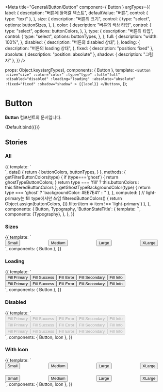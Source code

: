 
<Meta
  title="General/Button/Button"
  component={ Button }
  argTypes={{
    label: {
      description: "버튼에 들어갈 텍스트",
      defaultValue: "버튼",
      control: { type: "text" },
    },
    size: {
      description: "버튼의 크기",
      control: {
        type: "select",
        options: buttonSizes,
      },
    },
    color: {
      description: "버튼의 색상 타입",
      control: {
        type: "select",
        options: buttonColors,
      },
    },
    type: {
      description: "버튼의 타입",
      control: {
        type: "select",
        options: buttonTypes,
      },
    },
    full: {
      description: "width: 100%",
    },
    disabled: {
      description: "버튼의 disabled 상태",
    },
    loading: {
      description: "버튼의 loading 상태",
    },
    fixed: {
        description: "position: fixed"
    },
    absolute: {
        description: "position: absolute"
    },
    shadow: {
        description: "그림자"
    },
  }}
/>

  props: Object.keys(argTypes),
  components: { Button },
  template:
    `<Button
        :size="size"
        :color="color"
        :type="type"
        :full="full"
        :disabled="disabled"
        :loading="loading"
        :absolute="absolute"
        :fixed="fixed"
        :shadow="shadow"
    >
      {{label}}
    </Button>`,
});

# Button

**Button** 컴포넌트의 문서입니다.

<Story name="Default" height="100px">
  {Default.bind({})}
</Story>

<ArgsTable story="Default" />

## Stories
### All
<Canvas>
    <Story name="All" height="100px">
        {{
            template: `
                <div>
                  <template v-for="(type, index) in buttonTypes">
                    <div class="flex">
                        <ButtonStateTitle class="mr-30">{{type}}</ButtonStateTitle>
                        <div class="flex-column mr-30">
                            <ButtonStateTitle>default</ButtonStateTitle>
                            <div :style="getGhostTypeBackgroundColor(type)">
                                <template v-for="(color, index) in getFilterButtonColors(type)">
                                    <Button :color="color" :type="type" class="mb-16">Button</Button>
                                </template>
                            </div>
                        </div>
                        <div class="flex-column mr-30">
                            <ButtonStateTitle>hover</ButtonStateTitle>
                            <div :style="getGhostTypeBackgroundColor(type)">
                                <template v-for="(color, index) in getFilterButtonColors(type)">
                                    <Button :color="color" :type="type" class="mb-16 hover-test">Button</Button>
                                </template>
                            </div>
                        </div>
                        <div class="flex-column mr-30">
                            <ButtonStateTitle>disabled</ButtonStateTitle>
                            <div :style="getGhostTypeBackgroundColor(type)">
                                <template v-for="(color, index) in getFilterButtonColors(type)">
                                    <Button :color="color" :type="type" disabled class="mb-16">Button</Button>
                                </template>
                            </div>
                        </div>
                        <div class="flex-column mr-30">
                            <ButtonStateTitle>loading</ButtonStateTitle>
                            <div :style="getGhostTypeBackgroundColor(type)">
                                <template v-for="(color, index) in getFilterButtonColors(type)">
                                    <Button :color="color" :type="type" class="mb-16" loading style="color: transparent;">Button</Button>
                                </template>
                            </div>
                        </div>
                    </div>
                  </template>
                </div>
            `,
            data() {
                return {
                    buttonColors,
                    buttonTypes,
                }
            },
            methods: {
                getFilterButtonColors(type) {
                    if (type==='ghost') {
                        return ghostTypeButtonColors;
                    }
                    return type === 'fill' ? this.buttonColors : this.filteredButtonColors
                },
                getGhostTypeBackgroundColor(type) {
                    return type === 'ghost' ? 'backgroundColor: #EE7E41' : ''
                },
            },
            computed: {
                // light-primary는 fill type에서만 쓰임
                filteredButtonColors() {
                    return Object.assign(buttonColors, {}).filter(item => item !== 'light-primary')
                },
            },
            components: { Button, Typography,
                'ButtonStateTitle': {
                    template: `<Typography type="body2" color="gray400" class="mb-10" style="min-width: 70px"><slot/></Typography>`,
                    components: {Typography},
                },
            },
        }}
    </Story>
</Canvas>


### Sizes
<Canvas>
    <Story name="Sizes" height="100px">
        {{
            template: `
                <div>
                  <div style="display: flex; justify-content: space-between;">
                    <Button size="small">Small</Button>
                    <Button size="medium">Medium</Button>
                    <Button size="large">Large</Button>
                    <Button size="xlarge">XLarge</Button>
                  </div>
                </div>
        `,
            components: { Button },
        }}
    </Story>
</Canvas>

### Loading
<Canvas>
    <Story name="Loading" height="100px">
        {{
            template: `
                <div>
                  <div style="display: flex">
                    <Button color="primary" type="fill" size="medium" loading>Fill Primary</Button>
                    <Button color="success" type="fill" size="medium" loading>Fill Success</Button>
                    <Button color="error" type="fill" size="medium" loading>Fill Error</Button>
                    <Button color="secondary" type="fill" size="medium" loading>Fill Secondary</Button>
                    <Button color="info" type="fill" size="medium" loading>Fill Info</Button>
                  </div>
                  <div style="display: flex">
                    <Button color="primary" type="outline" size="medium" loading>Fill Primary</Button>
                    <Button color="success" type="outline" size="medium" loading>Fill Success</Button>
                    <Button color="error" type="outline" size="medium" loading>Fill Error</Button>
                    <Button color="secondary" type="outline" size="medium" loading>Fill Secondary</Button>
                    <Button color="info" type="outline" size="medium" loading>Fill Info</Button>
                  </div>
                </div>
        `,
            components: { Button },
        }}
    </Story>
</Canvas>

### Disabled
<Canvas>
    <Story name="Disabled" height="100px">
        {{
            template: `
                <div>
                  <div style="display: flex">
                    <Button color="primary" type="fill" size="medium" disabled>
                        <template v-slot:left-icon>
                            <Icon name="IconPlusSmallLine" color="primary" />
                        </template>
                        Fill Primary
                    </Button>
                    <Button color="success" type="fill" size="medium" disabled>
                        <template v-slot:left-icon>
                            <Icon name="IconPlusSmallLine" color="success" />
                        </template>
                        Fill Success
                    </Button>
                    <Button color="error" type="fill" size="medium" disabled>
                        <template v-slot:left-icon>
                            <Icon name="IconPlusSmallLine" color="error" />
                        </template>
                        Fill Error
                    </Button>
                    <Button color="secondary" type="fill" size="medium" disabled>
                        <template v-slot:left-icon>
                            <Icon name="IconPlusSmallLine" color="secondary" />
                        </template>
                        Fill Secondary
                    </Button>
                    <Button color="info" type="fill" size="medium" disabled>
                      <template v-slot:left-icon>
                        <Icon name="IconPlusSmallLine" color="secondary" />
                      </template>
                      Fill Info
                    </Button>
                  </div>
                  <div style="display: flex">
                    <Button color="primary" type="outline" size="medium" disabled>
                        <template v-slot:left-icon>
                            <Icon name="IconPlusSmallLine" color="primary" />
                        </template>
                        Fill Primary
                    </Button>
                    <Button color="success" type="outline" size="medium" disabled>
                        <template v-slot:left-icon>
                            <Icon name="IconPlusSmallLine" color="success" />
                        </template>
                        Fill Success
                    </Button>
                    <Button color="error" type="outline" size="medium" disabled>
                        <template v-slot:left-icon>
                            <Icon name="IconPlusSmallLine" color="error" />
                        </template>
                        Fill Error
                    </Button>
                    <Button color="secondary" type="outline" size="medium" disabled>
                        <template v-slot:left-icon>
                            <Icon name="IconPlusSmallLine" color="secondary" />
                        </template>
                        Fill Secondary
                    </Button>
                    <Button color="info" type="outline" size="medium" disabled>
                      <template v-slot:left-icon>
                        <Icon name="IconPlusSmallLine" color="secondary" />
                      </template>
                      Fill Info
                    </Button>
                  </div>
                  <div style="display: flex">
                    <Button color="primary" type="text" size="medium" disabled>
                        <template v-slot:left-icon>
                            <Icon name="IconPlusSmallLine" color="primary" />
                        </template>
                        Fill Primary
                    </Button>
                    <Button color="success" type="text" size="medium" disabled>
                        <template v-slot:left-icon>
                            <Icon name="IconPlusSmallLine" color="success" />
                        </template>
                        Fill Success
                    </Button>
                    <Button color="error" type="text" size="medium" disabled>
                        <template v-slot:left-icon>
                            <Icon name="IconPlusSmallLine" color="error" />
                        </template>
                        Fill Error
                    </Button>
                    <Button color="secondary" type="text" size="medium" disabled>
                        <template v-slot:left-icon>
                            <Icon name="IconPlusSmallLine" color="secondary" />
                        </template>
                        Fill Secondary
                    </Button>
                    <Button color="info" type="text" size="medium" disabled>
                      <template v-slot:left-icon>
                        <Icon name="IconPlusSmallLine" color="secondary" />
                      </template>
                      Fill Info
                    </Button>
                  </div>
                </div>
        `,
            components: { Button, Icon },
        }}
    </Story>
</Canvas>

### With Icon
<Canvas>
    <Story name="WithIcon" height="100px">
        {{
            template: `
            <div>
                <div style="display: flex; justify-content: space-between;">
                    <Button color="primary" type="fill" size="small">
                        <template v-slot:left-icon>
                            <Icon name="IconPlusSmallLine" color="white" />
                        </template>
                        Small
                    </Button>
                    <Button color="primary" type="fill" size="medium">
                        <template v-slot:left-icon>
                            <Icon name="IconPlusSmallLine" color="white" />
                        </template>
                        Medium
                    </Button>
                    <Button color="primary" type="fill" size="large">
                        <template v-slot:left-icon>
                            <Icon name="IconPlusSmallLine" color="white" />
                        </template>
                        Large
                    </Button>
                    <Button color="primary" type="fill" size="xlarge">
                        <template v-slot:left-icon>
                            <Icon name="IconPlusLargeLine" color="white" />
                        </template>
                        XLarge
                    </Button>
                </div>
                <div style="display: flex; justify-content: space-between; margin-top:20px">
                    <Button color="primary" type="fill" size="small">
                        <template v-slot:left-icon>
                            <Icon name="IconExclamationSmallFill" color="white" />
                        </template>
                        Small
                    </Button>
                    <Button color="primary" type="fill" size="medium">
                        <template v-slot:left-icon>
                            <Icon name="IconExclamationSmallFill" color="white" />
                        </template>
                        Medium
                    </Button>
                    <Button color="primary" type="fill" size="large">
                        <template v-slot:left-icon>
                            <Icon name="IconExclamationSmallFill" color="white" />
                        </template>
                        Large
                    </Button>
                    <Button color="primary" type="fill" size="xlarge">
                        <template v-slot:left-icon>
                            <Icon name="IconExclamationLargeFill" color="white" />
                        </template>
                        XLarge
                    </Button>
                </div>
            </div>
        `,
            components: { Button, Icon },
        }}
    </Story>
</Canvas>
